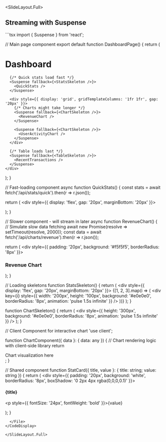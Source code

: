 
<SlideLayout.Full>
## Streaming with Suspense

<CodeDisplay>
  <File name="app/dashboard/page.tsx">
```tsx
import { Suspense } from 'react';

// Main page component
export default function DashboardPage() {
  return (
    <div>
      <h1>Dashboard</h1>
      
      {/* Quick stats load fast */}
      <Suspense fallback={<StatsSkeleton />}>
        <QuickStats />
      </Suspense>

      <div style={{ display: 'grid', gridTemplateColumns: '1fr 1fr', gap: '20px' }}>
        {/* Charts might take longer */}
        <Suspense fallback={<ChartSkeleton />}>
          <RevenueChart />
        </Suspense>

        <Suspense fallback={<ChartSkeleton />}>
          <UserActivityChart />
        </Suspense>
      </div>

      {/* Table loads last */}
      <Suspense fallback={<TableSkeleton />}>
        <RecentTransactions />
      </Suspense>
    </div>
  );
}

// Fast-loading component
async function QuickStats() {
  const stats = await fetch('/api/stats/quick').then(r => r.json());
  
  return (
    <div style={{ display: 'flex', gap: '20px', marginBottom: '20px' }}>
      <StatCard title="Revenue" value={stats.revenue} />
      <StatCard title="Users" value={stats.users} />
      <StatCard title="Orders" value={stats.orders} />
    </div>
  );
}

// Slower component - will stream in later
async function RevenueChart() {
  // Simulate slow data fetching
  await new Promise(resolve => setTimeout(resolve, 2000));
  const data = await fetch('/api/charts/revenue').then(r => r.json());
  
  return (
    <div style={{ padding: '20px', background: '#f5f5f5', borderRadius: '8px' }}>
      <h3>Revenue Chart</h3>
      <ChartComponent data={data} />
    </div>
  );
}

// Loading skeletons
function StatsSkeleton() {
  return (
    <div style={{ display: 'flex', gap: '20px', marginBottom: '20px' }}>
      {[1, 2, 3].map(i => (
        <div key={i} style={{ 
          width: '200px', 
          height: '100px', 
          background: '#e0e0e0',
          borderRadius: '8px',
          animation: 'pulse 1.5s infinite'
        }} />
      ))}
    </div>
  );
}

function ChartSkeleton() {
  return (
    <div style={{ 
      height: '300px', 
      background: '#e0e0e0',
      borderRadius: '8px',
      animation: 'pulse 1.5s infinite'
    }} />
  );
}

// Client Component for interactive chart
'use client';

function ChartComponent({ data }: { data: any }) {
  // Chart rendering logic with client-side library
  return <div>Chart visualization here</div>;
}

// Shared component
function StatCard({ title, value }: { title: string; value: string }) {
  return (
    <div style={{ 
      padding: '20px', 
      background: 'white',
      borderRadius: '8px',
      boxShadow: '0 2px 4px rgba(0,0,0,0.1)'
    }}>
      <h4>{title}</h4>
      <p style={{ fontSize: '24px', fontWeight: 'bold' }}>{value}</p>
    </div>
  );
}
```
  </File>
</CodeDisplay>

</SlideLayout.Full>